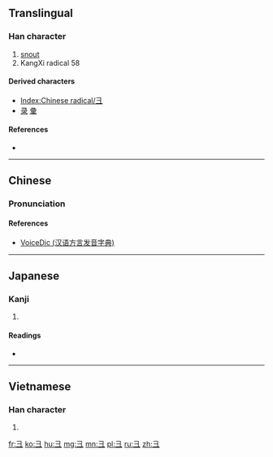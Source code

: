 {{also|彑|ヨ}}
==Translingual==
{{stroke order|type=animate}}

===Han character===
{{Han char|rn=58|rad=彐|as=00|sn=3|four=|canj=NMM,SM,XSM}}

# [[snout]]
# KangXi radical 58

====Derived characters====
* [[Index:Chinese radical/彐]] {{qualifier|generally – some use 彑 form instead}}
* [[录]] [[彚]]

====References====
* {{Han ref|kx=0362.040|dkj=09908|dj=0680.110|hdz=20960.090|uh=5F50|ud=24400}}

----

==Chinese==
{{zh-forms}}

===Pronunciation===
{{zh-pron
|m=jì
|c=gai3
|h=pfs=kì
|mn=kè
|w=
|mc=y
|oc=
|ma=|ma2=
|cat=n
}}

====References====
*[http://cn.voicedic.com/ VoiceDic (汉语方言发音字典)]

----

==Japanese==

===Kanji===
{{ja-kanji|grade=|rs=彐00}}

# {{defn|lang=ja|sort=彐00}}

====Readings====
* {{ja-readings|on=[[けい]] (kei)|kun=[[けいがしら]] (keigashira)}}

----

==Vietnamese==

===Han character===
{{vi-readings|rs=彐00| hanviet = [[ký]], [[kệ]], [[kẹ]], [[kí]]}}

# {{defn|lang=vi|sort=彐00}}

[[Category:CJKV radicals| ]]

[[fr:彐]]
[[ko:彐]]
[[hu:彐]]
[[mg:彐]]
[[mn:彐]]
[[pl:彐]]
[[ru:彐]]
[[zh:彐]]